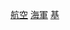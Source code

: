 {{GeoGroupTemplate}}

{{Commons category|United States naval air stations}}

[[Category:美國海軍基地|航空]]
[[Category:美國軍用機場|海軍]]
[[Category:美國海軍航空兵|基]]